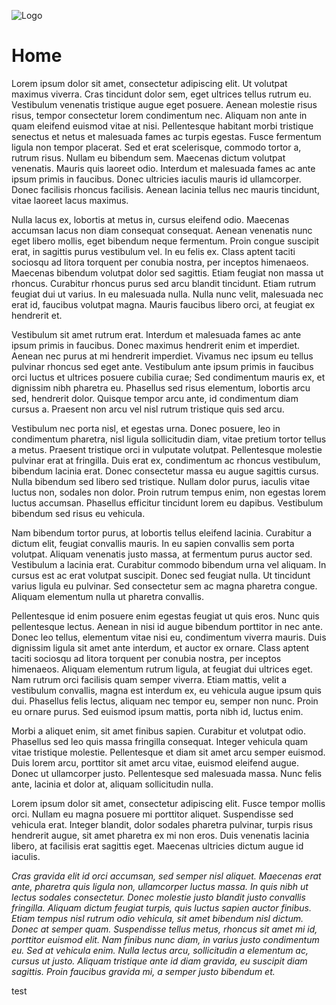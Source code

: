 ![Logo](https://github.com/user-attachments/assets/e9622075-a83e-44e8-9683-da2e90a1b7c9)

# Home

Lorem ipsum dolor sit amet, consectetur adipiscing elit. Ut volutpat maximus viverra. Cras tincidunt dolor sem, eget ultrices tellus rutrum eu. Vestibulum venenatis tristique augue eget posuere. Aenean molestie risus risus, tempor consectetur lorem condimentum nec. Aliquam non ante in quam eleifend euismod vitae at nisi. Pellentesque habitant morbi tristique senectus et netus et malesuada fames ac turpis egestas. Fusce fermentum ligula non tempor placerat. Sed et erat scelerisque, commodo tortor a, rutrum risus. Nullam eu bibendum sem. Maecenas dictum volutpat venenatis. Mauris quis laoreet odio. Interdum et malesuada fames ac ante ipsum primis in faucibus. Donec ultricies iaculis mauris id ullamcorper. Donec facilisis rhoncus facilisis. Aenean lacinia tellus nec mauris tincidunt, vitae laoreet lacus maximus.

Nulla lacus ex, lobortis at metus in, cursus eleifend odio. Maecenas accumsan lacus non diam consequat consequat. Aenean venenatis nunc eget libero mollis, eget bibendum neque fermentum. Proin congue suscipit erat, in sagittis purus vestibulum vel. In eu felis ex. Class aptent taciti sociosqu ad litora torquent per conubia nostra, per inceptos himenaeos. Maecenas bibendum volutpat dolor sed sagittis. Etiam feugiat non massa ut rhoncus. Curabitur rhoncus purus sed arcu blandit tincidunt. Etiam rutrum feugiat dui ut varius. In eu malesuada nulla. Nulla nunc velit, malesuada nec erat id, faucibus volutpat magna. Mauris faucibus libero orci, at feugiat ex hendrerit et.

Vestibulum sit amet rutrum erat. Interdum et malesuada fames ac ante ipsum primis in faucibus. Donec maximus hendrerit enim et imperdiet. Aenean nec purus at mi hendrerit imperdiet. Vivamus nec ipsum eu tellus pulvinar rhoncus sed eget ante. Vestibulum ante ipsum primis in faucibus orci luctus et ultrices posuere cubilia curae; Sed condimentum mauris ex, et dignissim nibh pharetra eu. Phasellus sed risus elementum, lobortis arcu sed, hendrerit dolor. Quisque tempor arcu ante, id condimentum diam cursus a. Praesent non arcu vel nisl rutrum tristique quis sed arcu.

Vestibulum nec porta nisl, et egestas urna. Donec posuere, leo in condimentum pharetra, nisl ligula sollicitudin diam, vitae pretium tortor tellus a metus. Praesent tristique orci in vulputate volutpat. Pellentesque molestie pulvinar erat at fringilla. Duis erat ex, condimentum ac rhoncus vestibulum, bibendum lacinia erat. Donec consectetur massa eu augue sagittis cursus. Nulla bibendum sed libero sed tristique. Nullam dolor purus, iaculis vitae luctus non, sodales non dolor. Proin rutrum tempus enim, non egestas lorem luctus accumsan. Phasellus efficitur tincidunt lorem eu dapibus. Vestibulum bibendum sed risus eu vehicula.

Nam bibendum tortor purus, at lobortis tellus eleifend lacinia. Curabitur a dictum elit, feugiat convallis mauris. In eu sapien convallis sem porta volutpat. Aliquam venenatis justo massa, at fermentum purus auctor sed. Vestibulum a lacinia erat. Curabitur commodo bibendum urna vel aliquam. In cursus est ac erat volutpat suscipit. Donec sed feugiat nulla. Ut tincidunt varius ligula eu pulvinar. Sed consectetur sem ac magna pharetra congue. Aliquam elementum nulla ut pharetra convallis.

Pellentesque id enim posuere enim egestas feugiat ut quis eros. Nunc quis pellentesque lectus. Aenean in nisi id augue bibendum porttitor in nec ante. Donec leo tellus, elementum vitae nisi eu, condimentum viverra mauris. Duis dignissim ligula sit amet ante interdum, et auctor ex ornare. Class aptent taciti sociosqu ad litora torquent per conubia nostra, per inceptos himenaeos. Aliquam elementum rutrum ligula, at feugiat dui ultrices eget. Nam rutrum orci facilisis quam semper viverra. Etiam mattis, velit a vestibulum convallis, magna est interdum ex, eu vehicula augue ipsum quis dui. Phasellus felis lectus, aliquam nec tempor eu, semper non nunc. Proin eu ornare purus. Sed euismod ipsum mattis, porta nibh id, luctus enim.

Morbi a aliquet enim, sit amet finibus sapien. Curabitur et volutpat odio. Phasellus sed leo quis massa fringilla consequat. Integer vehicula quam vitae tristique molestie. Pellentesque et diam sit amet arcu semper euismod. Duis lorem arcu, porttitor sit amet arcu vitae, euismod eleifend augue. Donec ut ullamcorper justo. Pellentesque sed malesuada massa. Nunc felis ante, lacinia et dolor at, aliquam sollicitudin nulla.

Lorem ipsum dolor sit amet, consectetur adipiscing elit. Fusce tempor mollis orci. Nullam eu magna posuere mi porttitor aliquet. Suspendisse sed vehicula erat. Integer blandit, dolor sodales pharetra pulvinar, turpis risus hendrerit augue, sit amet pharetra ex mi non eros. Duis venenatis lacinia libero, at facilisis erat sagittis eget. Maecenas ultricies dictum augue id iaculis.

_Cras gravida elit id orci accumsan, sed semper nisl aliquet. Maecenas erat ante, pharetra quis ligula non, ullamcorper luctus massa. In quis nibh ut lectus sodales consectetur. Donec molestie justo blandit justo convallis fringilla. Aliquam dictum feugiat turpis, quis luctus sapien auctor finibus. Etiam tempus nisl rutrum odio vehicula, sit amet bibendum nisl dictum. Donec at semper quam. Suspendisse tellus metus, rhoncus sit amet mi id, porttitor euismod elit. Nam finibus nunc diam, in varius justo condimentum eu. Sed at vehicula enim. Nulla lectus arcu, sollicitudin a elementum ac, cursus ut justo. Aliquam tristique ante id diam gravida, eu suscipit diam sagittis. Proin faucibus gravida mi, a semper justo bibendum et._

test